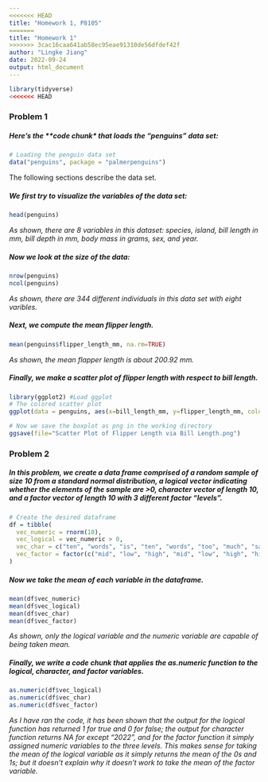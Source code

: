 ```yaml
---
<<<<<<< HEAD
title: "Homework 1, P8105"
=======
title: "Homework 1"
>>>>>>> 3cac16caa641ab58ec95eae91310de56dfdef42f
author: "Lingke Jiang"
date: 2022-09-24
output: html_document
---
```


```r
library(tidyverse)
<<<<<<< HEAD
```

### Problem 1

##### Here's the **code chunk* that loads the "penguins" data set:

```r
# Loading the penguin data set
data("penguins", package = "palmerpenguins")
```

The following sections describe the data set.

##### We first try to visualize the variables of the data set:
```r
head(penguins)
```
*As shown, there are 8 variables in this dataset: species, island, bill length in mm, bill depth in mm, body mass in grams, sex, and year.*

##### Now we look at the size of the data:
```r
nrow(penguins)
ncol(penguins)
```
*As shown, there are 344 different individuals in this data set with eight varibles.*

##### Next, we compute the mean flipper length.
```r
mean(penguins$flipper_length_mm, na.rm=TRUE)
```
*As shown, the mean flapper length is about 200.92 mm.* 

##### Finally, we make a scatter plot of flipper length with respect to bill length.
```r
library(ggplot2) #Load ggplot
# The colored scatter plot
ggplot(data = penguins, aes(x=bill_length_mm, y=flipper_length_mm, color=species)) + geom_point() + labs(title = "Flipper Length via Bill Length", x = "Bill Length (mm)", y = "Flipper Length (mm)")

# Now we save the boxplot as png in the working directory
ggsave(file="Scatter Plot of Flipper Length via Bill Length.png")
```

### Problem 2
##### In this problem, we create a data frame comprised of a random sample of size 10 from a standard normal distribution, a logical vector indicating whether the elements of the sample are >0, character vector of length 10, and a factor vector of length 10 with 3 different factor "levels".
```r
# Create the desired dataframe
df = tibble(
  vec_numeric = rnorm(10),
  vec_logical = vec_numeric > 0,
  vec_char = c("ten", "words", "is", "ten", "words", "too", "much", "says", "Lincole", "2022"),
  vec_factor = factor(c("mid", "low", "high", "mid", "low", "high", "high", "mid", "low", "high"))
)
```

##### Now we take the mean of each variable in the dataframe.
```r
mean(df$vec_numeric)
mean(df$vec_logical)
mean(df$vec_char)
mean(df$vec_factor)
```
*As shown, only the logical variable and the numeric variable are capable of being taken mean.*

##### Finally, we write a code chunk that applies the as.numeric function to the logical, character, and factor variables.
```r
as.numeric(df$vec_logical)
as.numeric(df$vec_char)
as.numeric(df$vec_factor)
```
*As I have ran the code, it has been shown that the output for the logical function has returned 1 for true and 0 for false; the output for character function returns NA for except "2022", and for the factor function it simply assigned numeric variables to the three levels. This makes sense for taking the mean of the logical variable as it simply returns the mean of the 0s and 1s; but it doesn't explain why it doesn't work to take the mean of the factor variable.*
